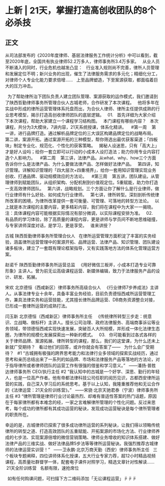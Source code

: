 # 上新 | 21天，掌握打造高创收团队的8个必杀技
## 正文
从司法部发布的《2020年度律师、基层法律服务工作统计分析》中可以看到，截至2020年底，全国共有执业律师52.2万多人，律师事务所3.4万多家。
 
从业人员不断涌入的同时，行业危机也越发凸显：
 
行业准入规则尚不完善，律所人员管理和发展定位不明；新兴业务的出现，催生了法律服务需求的多元化；精细化分工，对律师个人专业化能力要求倍增......
 
上至品牌塑造，下至案源获取，都面临着巨大的压力冲击。
 

 
为了帮助律所治下团队负责人建立团队管理、案源获取的运作模式，我们邀请到了陕西哲勤律师事务所管理合伙人古城老师，合作研发了本次课程。
 
他将多年在实战中形成的律所运营管理体系托盘而出，为合伙人律师、律所主任提供成熟的行业思考模型，揭示打造高创收律师团队的底层逻辑。
 
01.
 
首先详细为大家介绍下本次课程，帮助大家建立一个课程学习结构图。
 
本门课程有哪些内容？
 
本次课程，共分为3大模块，7讲内容，21天系统授课，体系化精讲。
 
 #第一周 
 
第一讲，进行品牌打造。通过解析品牌定位的三大误区构建品牌定位的战略布局。
 
第二讲，案源开拓。通过案源开拓的三种模型，帮你筛选出最优获客渠道；「四板块」制定专业化、规范化、个性化的获客策略。
 
揭秘人设迷思，只有「高大上」才是好人设吗；给你一套立即可以行动的小成本人设打造法；助力你用专业内容打造个人影响力。
 
 #第二周 
 
第三讲，法律产品。从what、why、how三个方面告诉你什么是法律产品、为什么要做法律产品、怎样做好法律产品。
 
第四讲，知识管理。详解知识管理的「四大层次+四重境界」，给你一套用知识管理实现业务创收、打通品牌、驱动规模效应的方法论。
 
 #第三周 
 
第五讲，团队建设。从管理律师到赋能团队，从组织架构、分配机制到价值观定位。5重赋能，助力你打造一支高效律师团队。
 
第六讲，战略规划。三个方面让你了解什么是行业律师，做行业律师有什么好处、如何成为行业律师。
 
第七讲，律所转型。深刻剖析传统律所改革的困境，为律所改革提供一套可衡量、可管理、可落地的转型方法论。
 
以上就是本次课程的主要内容，更多精彩内容，我们将在课程中为大家一一揭晓。
 
注：具体课程内容可能根据实际情况有部分微调，以实际课程安排为准。
 
02.
 
有品质的学习体验，除了高质量的课程内容，更是讲师与学员间不断地思维碰撞，与专家讲师深度对话，是学习，更是享受。
 
谁来讲授？
 

古城
陕西哲勤律师事务所管理合伙人
 
在律所运营管理方面积淀了丰富的实务经验，涵盖律所运营管理中的案源开拓、品牌运营、法律产品、知识管理、团队建设诸多板块，建立了一套既有理论框架指导，又有实践落地方法的体系化管理运营方案。 

赵诺千
陕西哲勤律师事务所运营总监
 
《用好微信三板斧，小成本打造专业可靠形象》主讲人。曾为前无讼高级课程运营、新媒体编辑，致力于法律服务产品的设计、研发、拓展。
 

宋欢
北京德恒（西咸新区）律师事务所高级合伙人
 
《行业律师7步养成法》主讲人。从事法律专业十余年，具备丰富业务经验，目前负责德恒西咸所运营管理工作，兼具法律实务和运营技能，尤其擅长律所品牌运营、DB商务资源整合对接，已形成一套律所运营的成熟打法。
 

闫玉新
北京德恒（西咸新区）律师事务所主任
 
《传统律所转型三步走：统意识、立战略、做标杆》主讲人。擅长公司治理、政府法律服务、高端商事诉讼等业务领域，带领德恒西咸实现快速发展，突破百人大所规模，并形成一体化法律生态圈，为律所的规模化发展探索出一种新的模式。
 
03.
 
你可能看到过各式各样的关于律师品牌、案源拓展、律所转型的课程，那么，我们的这堂课，为什么还未上新就广受期待？
 
看过他们的回答，或许你就会有答案了——
 
为什么会广受期待？
 
#1
“古城拥有极强的跨界思考能力和法律行业多领域的探索实战经历，通过思考和亲历总结出来了一系列的如品牌、市场和法律服务产品等落地的方法论，对于指导律所或者律师团队的运营工作有很强的借鉴和学习意义。”
 
——潘扬·普胜达律师事务所 CEO/执行主任
#2
“我认知中的古城是一个好学、深思、勤行的年轻人，也是一位高产作者。他有帝都法律科技公司任职的阅历见识，古都西安律所运营的实践，自己深入学习后的系统思考。基于以上认知，我隆重推荐他和无讼合作的《法律运营：21天全阶训练营》。”
 
——宋骁·北京天驰君泰（宁波）律师事务所主任
#3
“律所管理是律师行业讨论最热烈、却难有普适性答案的热门话题，原因在于每家律所都有本难念的经，一家之言难解律所管理的个性化问题。反过来思考，每个成功的律所都有其成功运营的秘诀，发现成功运营秘诀是每个律所管理者的职责所在。

幸运的是，古城律师已探索了很多成功律所运营的系列秘诀，让我们得以领略传统律所的转型之道、打造高效团队的五重赋能、开拓案源的市场化方法、行业律师养成的七步法、实现案源倍增的微信营销策略、律师业务增收的知识体系搭建、做好法律产品的三维实战、做好法律品牌5步法等等律所运营秘诀。我强烈推荐古城律师的法律运营实训营！”
 
——卫永鹏·北京万商天勤（西安）律师事务所主任
 
三个板块专题阐释，四位讲师体系化授课，五大行业专家力荐，超12小时精品视频课程，高质量社群督学一体，配套电子课件对照学习，精选文章针对性解读......
 
 21天全阶训练营 
 名额有限，速抢席位 
 

 
如有任何购课问题，可扫描下方二维码添加「无讼课程运营」☟☟☟

 
 
